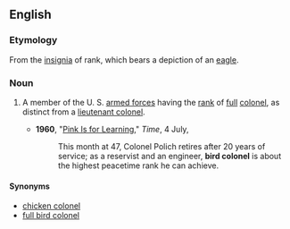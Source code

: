 ==English==

===Etymology===
From the [[insignia]] of rank, which bears a depiction of an [[eagle]].

===Noun===
{{en-noun|sg=[[bird]] [[colonel]]}}

# {{context|US|slang|military}} A member of the U. S. [[armed forces]] having the [[rank]] of [[full]] [[colonel]], as distinct from a [[lieutenant colonel]].
#*'''1960''', "[http://www.time.com/time/magazine/article/0,9171,869541-2,00.html Pink Is for Learning]," ''Time'', 4 July,
#*:This month at 47, Colonel Polich retires after 20 years of service; as a reservist and an engineer, '''bird colonel''' is about the highest peacetime rank he can achieve.

====Synonyms====
* [[chicken colonel]]
* [[full bird colonel]]